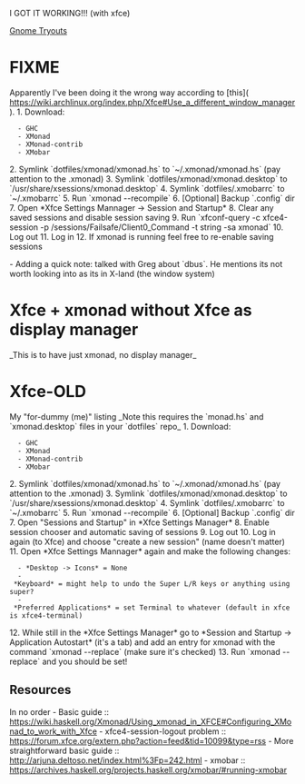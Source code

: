 I GOT IT WORKING!!! (with xfce)

[[Gnome Tryouts]]

= FIXME =
Apparently I've been doing it the wrong way according to [this]( https://wiki.archlinux.org/index.php/Xfce#Use_a_different_window_manager ).
1. Download:
   - GHC
   - XMonad
   - XMonad-contrib
   - XMobar
2. Symlink `dotfiles/xmonad/xmonad.hs` to `~/.xmonad/xmonad.hs` (pay attention to the .xmonad)
3. Symlink `dotfiles/xmonad/xmonad.desktop` to `/usr/share/xsessions/xmonad.desktop`
4. Symlink `dotfiles/.xmobarrc` to `~/.xmobarrc`
5. Run `xmonad --recompile`
6. [Optional] Backup `.config` dir
7. Open *Xfce Settings Mannager -> Session and Startup*
8. Clear any saved sessions and disable session saving
9. Run `xfconf-query -c xfce4-session -p /sessions/Failsafe/Client0_Command -t string -sa xmonad`
10. Log out
11. Log in
12. If xmonad is running feel free to re-enable saving sessions

- Adding a quick note: talked with Greg about `dbus`. He mentions its not worth looking into as its in X-land (the window system)

= Xfce + xmonad without Xfce as display manager =
_This is to have just xmonad, no display manager_


= Xfce-OLD =
My "for-dummy (me)" listing
_Note this requires the `monad.hs` and `xmonad.desktop` files in your `dotfiles` repo_
1. Download:
   - GHC
   - XMonad
   - XMonad-contrib
   - XMobar
2. Symlink `dotfiles/xmonad/xmonad.hs` to `~/.xmonad/xmonad.hs` (pay attention to the .xmonad)
3. Symlink `dotfiles/xmonad/xmonad.desktop` to `/usr/share/xsessions/xmonad.desktop`
4. Symlink `dotfiles/.xmobarrc` to `~/.xmobarrc`
5. Run `xmonad --recompile`
6. [Optional] Backup `.config` dir
7. Open "Sessions and Startup" in *Xfce Settings Manager*
8. Enable session chooser and automatic saving of sessions
9. Log out
10. Log in again (to Xfce) and choose "create a new session" (name doesn't matter)
11. Open *Xfce Settings Mannager* again and make the following changes:
   - *Desktop -> Icons* = None
   - *Keyboard* = might help to undo the Super L/R keys or anything using super?
   - *Preferred Applications* = set Terminal to whatever (default in xfce is xfce4-terminal)
12. While still in the *Xfce Settings Manager* go to *Session and Startup -> Application Autostart* (it's a tab) and add an entry for xmonad with the command `xmonad --replace` (make sure it's checked)
13. Run `xmonad --replace` and you should be set!

== Resources ==
In no order
- Basic guide :: https://wiki.haskell.org/Xmonad/Using_xmonad_in_XFCE#Configuring_XMonad_to_work_with_Xfce
- xfce4-session-logout problem :: https://forum.xfce.org/extern.php?action=feed&tid=10099&type=rss
- More straightforward basic guide :: http://arjuna.deltoso.net/index.html%3Fp=242.html
- xmobar :: https://archives.haskell.org/projects.haskell.org/xmobar/#running-xmobar
